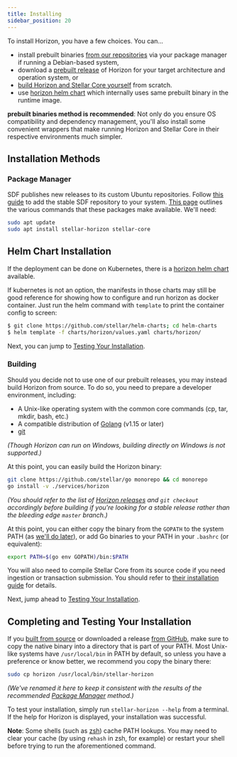 ```yaml
---
title: Installing
sidebar_position: 20
---
```



To install Horizon, you have a few choices. You can...

- install prebuilt binaries [from our repositories](#package-manager) via your package manager if running a Debian-based system,
- download a [prebuilt release](https://github.com/stellar/go/releases/latest) of Horizon for your target architecture and operation system, or
- [build Horizon and Stellar Core yourself](#building) from scratch.
- use [horizon helm chart](https://github.com/stellar/helm-charts/blob/main/charts/horizon/README.md) which internally uses same prebuilt binary in the runtime image.

**prebuilt binaries method is recommended**: Not only do you ensure OS compatibility and dependency management, you'll also install some convenient wrappers that make running Horizon and Stellar Core in their respective environments much simpler.

## Installation Methods

### Package Manager

SDF publishes new releases to its custom Ubuntu repositories. Follow [this guide](https://github.com/stellar/packages/blob/master/docs/adding-the-sdf-stable-repository-to-your-system.md#adding-the-sdf-stable-repository-to-your-system) to add the stable SDF repository to your system. [This page](https://github.com/stellar/packages/blob/master/docs/installing-individual-packages.md#installing-individual-packages) outlines the various commands that these packages make available. We'll need:

<CodeExample>

```bash
sudo apt update
sudo apt install stellar-horizon stellar-core
```

</CodeExample>

## Helm Chart Installation

If the deployment can be done on Kubernetes, there is a [horizon helm chart](https://github.com/stellar/helm-charts/blob/main/charts/horizon) available.

If kubernetes is not an option, the manifests in those charts may still be good reference for showing how to configure and run horizon as docker container. Just run the helm command with `template` to print the container config to screen:

<CodeExample>

```bash
$ git clone https://github.com/stellar/helm-charts; cd helm-charts
$ helm template -f charts/horizon/values.yaml charts/horizon/
```

</CodeExample>

Next, you can jump to [Testing Your Installation](#completing-and-testing-your-installation).

### Building

Should you decide not to use one of our prebuilt releases, you may instead build Horizon from source. To do so, you need to prepare a developer environment, including:

- A Unix-like operating system with the common core commands (cp, tar, mkdir, bash, etc.)
- A compatible distribution of [Golang](https://golang.org/dl/) (v1.15 or later)
- [git](https://git-scm.com/)

_(Though Horizon can run on Windows, *building* directly on Windows is not supported.)_

At this point, you can easily build the Horizon binary:

<CodeExample>

```bash
git clone https://github.com/stellar/go monorepo && cd monorepo
go install -v ./services/horizon
```

</CodeExample>

_(You should refer to the list of [Horizon releases](https://github.com/stellar/go/releases) and `git checkout` accordingly before building if you're looking for a stable release rather than the bleeding edge `master` branch.)_

At this point, you can either copy the binary from the `GOPATH` to the system PATH (as [we'll do later](#completing-and-testing-your-installation)), or add Go binaries to your PATH in your `.bashrc` (or equivalent):

<CodeExample>

```bash
export PATH=$(go env GOPATH)/bin:$PATH
```

</CodeExample>

You will also need to compile Stellar Core from its source code if you need ingestion or transaction submission. You should refer to [their installation guide](https://github.com/stellar/stellar-core/blob/master/INSTALL.md) for details.

Next, jump ahead to [Testing Your Installation](#completing-and-testing-your-installation).

## Completing and Testing Your Installation

If you [built from source](#building) or downloaded a release [from GitHub](https://github.com/stellar/go/releases), make sure to copy the native binary into a directory that is part of your PATH. Most Unix-like systems have `/usr/local/bin` in PATH by default, so unless you have a preference or know better, we recommend you copy the binary there:

<CodeExample>

```bash
sudo cp horizon /usr/local/bin/stellar-horizon
```

</CodeExample>

_(We've renamed it here to keep it consistent with the results of the recommended [Package Manager](#package-manager) method.)_

To test your installation, simply run `stellar-horizon --help` from a terminal. If the help for Horizon is displayed, your installation was successful.

**Note**: Some shells (such as [zsh](https://www.zsh.org/)) cache PATH lookups. You may need to clear your cache (by using `rehash` in zsh, for example) or restart your shell before trying to run the aforementioned command.
